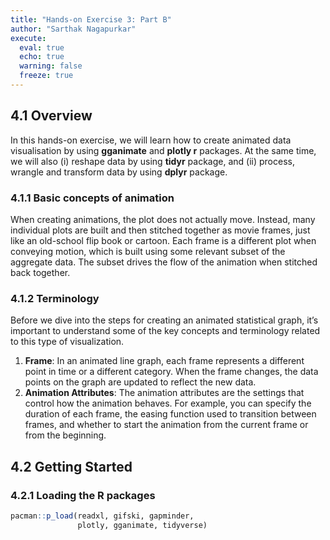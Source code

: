 ```yaml
---
title: "Hands-on Exercise 3: Part B"
author: "Sarthak Nagapurkar"
execute: 
  eval: true
  echo: true
  warning: false
  freeze: true
---
```


## **4.1 Overview**

In this hands-on exercise, we will learn how to create animated data visualisation by using **gganimate** and **plotly r** packages. At the same time, we will also (i) reshape data by using **tidyr** package, and (ii) process, wrangle and transform data by using **dplyr** package.

### **4.1.1 Basic concepts of animation**

When creating animations, the plot does not actually move. Instead, many individual plots are built and then stitched together as movie frames, just like an old-school flip book or cartoon. Each frame is a different plot when conveying motion, which is built using some relevant subset of the aggregate data. The subset drives the flow of the animation when stitched back together.

### **4.1.2 Terminology**

Before we dive into the steps for creating an animated statistical graph, it’s important to understand some of the key concepts and terminology related to this type of visualization.

1.  **Frame**: In an animated line graph, each frame represents a different point in time or a different category. When the frame changes, the data points on the graph are updated to reflect the new data.
2.  **Animation Attributes**: The animation attributes are the settings that control how the animation behaves. For example, you can specify the duration of each frame, the easing function used to transition between frames, and whether to start the animation from the current frame or from the beginning.

## **4.2 Getting Started**

### **4.2.1 Loading the R packages**

```r
pacman::p_load(readxl, gifski, gapminder,
               plotly, gganimate, tidyverse)
```
